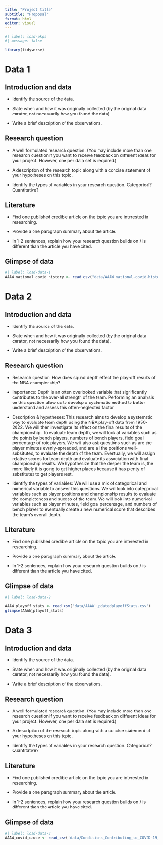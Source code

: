 ```yaml
---
title: "Project title"
subtitle: "Proposal"
format: html
editor: visual
---
```


```r
#| label: load-pkgs
#| message: false

library(tidyverse)
```

# Data 1

## Introduction and data

-   Identify the source of the data.

-   State when and how it was originally collected (by the original data curator, not necessarily how you found the data).

-   Write a brief description of the observations.

## Research question

-   A well formulated research question. (You may include more than one research question if you want to receive feedback on different ideas for your project. However, one per data set is required.)

-   A description of the research topic along with a concise statement of your hypotheses on this topic.

-   Identify the types of variables in your research question. Categorical? Quantitative?

## Literature

-   Find one published credible article on the topic you are interested in researching.

-   Provide a one paragraph summary about the article.

-   In 1-2 sentences, explain how your research question builds on / is different than the article you have cited.

## Glimpse of data

```r
#| label: load-data-1
AAAW_national_covid_history <- read_csv("data/AAAW_national-covid-history.csv")

```

# Data 2

## Introduction and data

-   Identify the source of the data.

-   State when and how it was originally collected (by the original data curator, not necessarily how you found the data).

-   Write a brief description of the observations.

## Research question

-   Research question: How does squad depth effect the play-off results of the NBA championship?

-   Importance: Depth is an often overlooked variable that significantly contributes to the over-all strength of the team. Performing an analysis on this question allow us to develop a systematic method to better understand and assess this often-neglected factor.

-   Description & hypotheses: This research aims to develop a systematic way to evaluate team depth using the NBA play-off data from 1950-2022. We will then investigate its effect on the final results of the championship. To evaluate team depth, we will look at variables such as the points by bench players, numbers of bench players, field goal percentage of role players. We will also ask questions such as are the player minutes evenly-spreaded, and are all the positions well-subsituted, to evaluate the depth of the team. Eventually, we will assign relative scores for team depth and evaluate its association with final championship results. We hypothesize that the deeper the team is, the more likely it is going to get higher places because it has plenty of substitutes to get players rest.

-   Identify the types of variables: We will use a mix of categorical and numerical variable to answer this questions. We will look into categorical variables such as player positions and championship results to evaluate the completeness and sucess of the team. We will look into numerical variables such as player minutes, field goal percentage, and numbers of bench player to eventually create a new numerical score that describes the team's overall depth.

## Literature

-   Find one published credible article on the topic you are interested in researching.

-   Provide a one paragraph summary about the article.

-   In 1-2 sentences, explain how your research question builds on / is different than the article you have cited.

## Glimpse of data

```r
#| label: load-data-2

AAAW_playoff_stats <- read_csv("data/AAAW_updatedplayoffStats.csv")
glimpse(AAAW_playoff_stats)
```

# Data 3

## Introduction and data

-   Identify the source of the data.

-   State when and how it was originally collected (by the original data curator, not necessarily how you found the data).

-   Write a brief description of the observations.

## Research question

-   A well formulated research question. (You may include more than one research question if you want to receive feedback on different ideas for your project. However, one per data set is required.)

-   A description of the research topic along with a concise statement of your hypotheses on this topic.

-   Identify the types of variables in your research question. Categorical? Quantitative?

## Literature

-   Find one published credible article on the topic you are interested in researching.

-   Provide a one paragraph summary about the article.

-   In 1-2 sentences, explain how your research question builds on / is different than the article you have cited.

## Glimpse of data

```r
#| label: load-data-3
AAAW_covid_cause <- read_csv('data/Conditions_Contributing_to_COVID-19_Deaths__by_State_and_Age__Provisional_2020-2023.csv')
```
